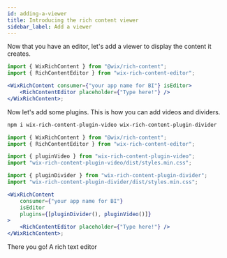 ```yaml
---
id: adding-a-viewer
title: Introducing the rich content viewer
sidebar_label: Add a viewer
---
```



Now that you have an editor, let's add a viewer to display the content it creates.

```jsx
import { WixRichContent } from "@wix/rich-content";
import { RichContentEditor } from "wix-rich-content-editor";

<WixRichContent consumer={"your app name for BI"} isEditor>
	<RichContentEditor placeholder={"Type here!"} />
</WixRichContent>;
```

<div class="docsEditor">
	<RichContentWrapper consumer={"your app name for BI"} isEditor>
		<RichContentEditor placeholder={"Type here!"} />
	</RichContentWrapper>
</div>

Now let's add some plugins. This is how you can add videos and dividers.

```bash
npm i wix-rich-content-plugin-video wix-rich-content-plugin-divider
```

```jsx
import { WixRichContent } from "@wix/rich-content";
import { RichContentEditor } from "wix-rich-content-editor";

import { pluginVideo } from "wix-rich-content-plugin-video";
import "wix-rich-content-plugin-video/dist/styles.min.css";

import { pluginDivider } from "wix-rich-content-plugin-divider";
import "wix-rich-content-plugin-divider/dist/styles.min.css";

<WixRichContent
	consumer={"your app name for BI"}
	isEditor
	plugins={[pluginDivider(), pluginVideo()]}
>
	<RichContentEditor placeholder={"Type here!"} />
</WixRichContent>;
```

<div class="docsEditor">
	<RichContentWrapper
		consumer={"your app name for BI"}
		isEditor
		plugins={[pluginDivider(), pluginVideo()]}
	>
		<RichContentEditor placeholder={"Type here!"} />
	</RichContentWrapper>
</div>

There you go! A rich text editor
